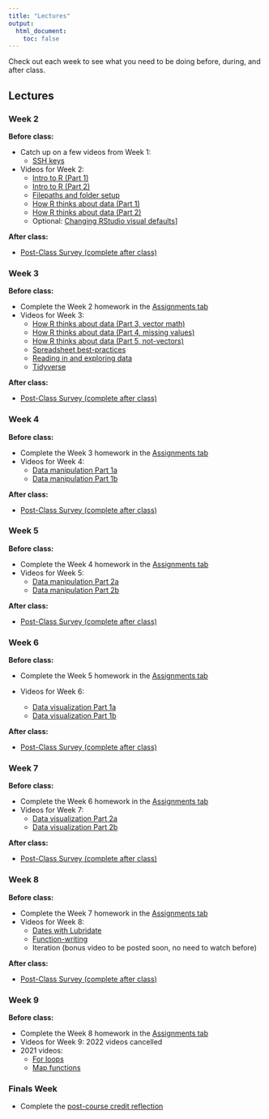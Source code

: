 ```yaml
---
title: "Lectures"
output:
  html_document:
    toc: false
---
```


Check out each week to see what you need to be doing before, during, and after class.

## Lectures {.tabset .tabset-fade}

### Week 2

<b>Before class:</b>  

* Catch up on a few videos from Week 1:
  * [SSH keys](https://youtu.be/itv-H-kOhJw)
* Videos for Week 2: 
  * [Intro to R (Part 1)](https://youtu.be/YWTskQW-EkE)
  * [Intro to R (Part 2)](https://youtu.be/VEQ79huOPwo)
  * [Filepaths and folder setup](https://youtu.be/eMd_9Lb6wfc)
  * [How R thinks about data (Part 1)](https://youtu.be/mmkwJH1h6UM)
  * [How R thinks about data (Part 2)](https://youtu.be/4zOCBgVPueM)
  * Optional: [Changing RStudio visual defaults](https://youtu.be/KC7YyJsOnQI)]

<b>After class:</b>  

* <a href="https://forms.gle/VoNi6uiAPrUtySQK9" target="_blank">Post-Class Survey (complete after class)</a>

### Week 3

<b>Before class:</b>  

* Complete the Week 2 homework in the [Assignments tab](https://gge-ucd.github.io/R-DAVIS/assignments.html)
* Videos for Week 3: 
  * [How R thinks about data (Part 3, vector math)](https://youtu.be/8d0kxYEbuPA)
  * [How R thinks about data (Part 4, missing values)](https://youtu.be/Fd5ygOAPADI)
  * [How R thinks about data (Part 5, not-vectors)](https://youtu.be/EWGRfBnmIH0)
  * [Spreadsheet best-practices](https://youtu.be/D7B1cF-nNHc)
  * [Reading in and exploring data](https://youtu.be/kAU2UFUR1i8)
  * [Tidyverse](https://youtu.be/cq7U24UOHTk)  

<b>After class:</b>  

* <a href="https://forms.gle/VoNi6uiAPrUtySQK9" target="_blank">Post-Class Survey (complete after class)</a>

### Week 4

<b>Before class:</b>  

* Complete the Week 3 homework in the [Assignments tab](https://gge-ucd.github.io/R-DAVIS/assignments.html)
* Videos for Week 4:  
  * [Data manipulation Part 1a](https://youtu.be/QgLcDEmMhl0)
  * [Data manipulation Part 1b](https://youtu.be/SxB6rGc9suc)

<!------
  * [Data manipulation Part 1a](https://www.youtube.com/watch?v=f0OCEG-0ExI&list=PL9RGU7mcuUv6hlpNiICK6Q1NYnBsf-RYk&index=2)
  * [Data manipulation Part 1b](https://www.youtube.com/watch?v=h6wgu_3Jp1c&list=PL9RGU7mcuUv6hlpNiICK6Q1NYnBsf-RYk&index=1)
  * In case you missed it last week: [Extra about package installation](https://www.youtube.com/watch?v=LYlto9UAGAA&list=PL9RGU7mcuUv6hlpNiICK6Q1NYnBsf-RYk&index=3)  
  ------> 

<b>After class:</b>  

* <a href="https://forms.gle/VoNi6uiAPrUtySQK9" target="_blank">Post-Class Survey (complete after class)</a>

### Week 5

<b>Before class:</b>  

* Complete the Week 4 homework in the [Assignments tab](https://gge-ucd.github.io/R-DAVIS/assignments.html)
* Videos for Week 5:
  * [Data manipulation Part 2a](https://youtu.be/thFdHm-uILk)
  * [Data manipulation Part 2b](https://youtu.be/HYyIBZUm3yU)

<!------
  * [Data manipulation Part 2](https://www.youtube.com/watch?v=Y7nhagJCCk4&list=PL9RGU7mcuUv6hlpNiICK6Q1NYnBsf-RYk&index=1&t=824s)
* (All videos can be found on the [2021 R-DAVIS video page](https://www.youtube.com/playlist?list=PL9RGU7mcuUv6hlpNiICK6Q1NYnBsf-RYk))
  ------> 

<b>After class:</b>  

* <a href="https://forms.gle/VoNi6uiAPrUtySQK9" target="_blank">Post-Class Survey (complete after class)</a>

### Week 6

<b>Before class:</b>  

* Complete the Week 5 homework in the [Assignments tab](https://gge-ucd.github.io/R-DAVIS/assignments.html)

* Videos for Week 6:
  * [Data visualization Part 1a](https://youtu.be/2q2Hfg6zi8Y)
  * [Data visualization Part 1b](https://youtu.be/FOAe4PnnAoA)

<b>After class:</b>  

* <a href="https://forms.gle/VoNi6uiAPrUtySQK9" target="_blank">Post-Class Survey (complete after class)</a>

### Week 7

<b>Before class:</b>  

* Complete the Week 6 homework in the [Assignments tab](https://gge-ucd.github.io/R-DAVIS/assignments.html)
* Videos for Week 7:
  * [Data visualization Part 2a](https://youtu.be/GKiJNuvfT5k)
  * [Data visualization Part 2b](https://youtu.be/50wbb1-XjI0)


<!------
  * [Data visualization Part 2A](https://www.youtube.com/watch?v=Xq2lCoNlqH8&list=PL9RGU7mcuUv6hlpNiICK6Q1NYnBsf-RYk&index=2)
  * [Data visualization Part 2B](https://www.youtube.com/watch?v=GDqT7MP2QLA&list=PL9RGU7mcuUv6hlpNiICK6Q1NYnBsf-RYk&index=1)
* (All videos can be found on the [2021 R-DAVIS video page](https://www.youtube.com/playlist?list=PL9RGU7mcuUv6hlpNiICK6Q1NYnBsf-RYk))
  ------> 

<b>After class:</b>  

* <a href="https://forms.gle/VoNi6uiAPrUtySQK9" target="_blank">Post-Class Survey (complete after class)</a>

### Week 8

<b>Before class:</b>  

* Complete the Week 7 homework in the [Assignments tab](https://gge-ucd.github.io/R-DAVIS/assignments.html)
* Videos for Week 8:
  * [Dates with Lubridate](https://youtu.be/pnST9AkbF9o)
  * [Function-writing](https://youtu.be/4gHuVmuyBI8)
  * Iteration (bonus video to be posted soon, no need to watch before)

<!------  
  * [Lubridate](https://www.youtube.com/watch?v=CVgeZf8Av0I&list=PL9RGU7mcuUv6hlpNiICK6Q1NYnBsf-RYk&index=2)
  * [Function writing](https://www.youtube.com/watch?v=DzYaUFy6Ims&list=PL9RGU7mcuUv6hlpNiICK6Q1NYnBsf-RYk&index=1)
* (All videos can be found on the [2021 R-DAVIS video page](https://www.youtube.com/playlist?list=PL9RGU7mcuUv6hlpNiICK6Q1NYnBsf-RYk))
  ------> 

<b>After class:</b>  

* <a href="https://forms.gle/VoNi6uiAPrUtySQK9" target="_blank">Post-Class Survey (complete after class)</a>


### Week 9

<b>Before class:</b>  

* Complete the Week 8 homework in the [Assignments tab](https://gge-ucd.github.io/R-DAVIS/assignments.html)
* Videos for Week 9: 2022 videos cancelled
* 2021 videos:
  * [For loops](https://www.youtube.com/watch?v=DNF4ZwfobiQ&list=PL9RGU7mcuUv6hlpNiICK6Q1NYnBsf-RYk&index=2)
  * [Map functions](https://www.youtube.com/watch?v=DVaACfvnFJs&list=PL9RGU7mcuUv6hlpNiICK6Q1NYnBsf-RYk&index=1)

### Finals Week

* Complete the [post-course credit reflection](https://forms.gle/q5ZnaZmXqCmKu1GH8)

